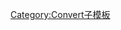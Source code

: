 {{convert/{{{d}}}|{{{1}}}|{{{2|}}}|{{{3|}}}|{{{4|}}}|s={{{s|}}}|r={{{r}}}
|u=Cal
|n=卡路里
|o=kJ
|b=4184
|j=3.621591676-{{{j|0}}}}}<noinclude>
[[Category:Convert子模板]]
</noinclude>